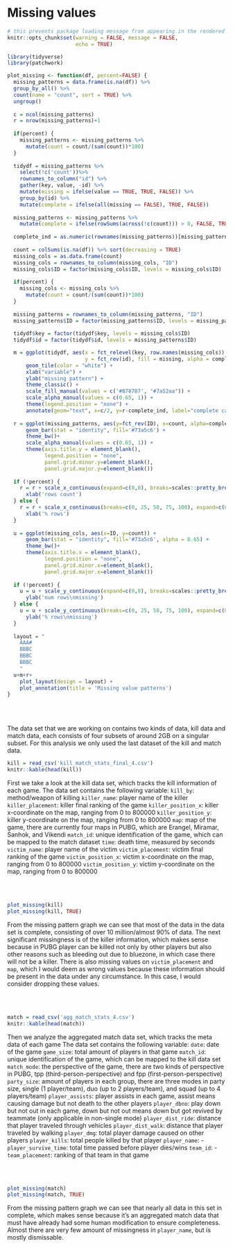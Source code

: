 # Missing values

```r
# this prevents package loading message from appearing in the rendered version of your problem set
knitr::opts_chunk$set(warning = FALSE, message = FALSE,
                      echo = TRUE)
```

```r
library(tidyverse)
library(patchwork)
```

```r
plot_missing <- function(df, percent=FALSE) {
  missing_patterns = data.frame(is.na(df)) %>%
  group_by_all() %>%
  count(name = "count", sort = TRUE) %>%
  ungroup()
  
  c = ncol(missing_patterns)
  r = nrow(missing_patterns)+1
  
  if(percent) {
    missing_patterns <- missing_patterns %>%
      mutate(count = count/(sum(count))*100)
  }
  
  tidydf = missing_patterns %>% 
    select(!c('count'))%>% 
    rownames_to_column("id") %>% 
    gather(key, value, -id) %>% 
    mutate(missing = ifelse(value == TRUE, TRUE, FALSE)) %>%
    group_by(id) %>%
    mutate(complete = ifelse(all(missing == FALSE), TRUE, FALSE))
  
  missing_patterns <- missing_patterns %>%
    mutate(complete = ifelse(rowSums(across(!c(count))) > 0, FALSE, TRUE))
  
  complete_ind = as.numeric(rownames(missing_patterns))[missing_patterns$complete == TRUE]
  
  count = colSums(is.na(df)) %>% sort(decreasing = TRUE)
  missing_cols = as.data.frame(count)
  missing_cols = rownames_to_column(missing_cols, "ID")
  missing_cols$ID = factor(missing_cols$ID, levels = missing_cols$ID)
  
  if(percent) {
    missing_cols <- missing_cols %>%
      mutate(count = count/(sum(count))*100)
  }
  
  missing_patterns = rownames_to_column(missing_patterns, "ID")
  missing_patterns$ID = factor(missing_patterns$ID, levels = missing_patterns$ID)
  
  tidydf$key = factor(tidydf$key, levels = missing_cols$ID)
  tidydf$id = factor(tidydf$id, levels = missing_patterns$ID)

  m = ggplot(tidydf, aes(x = fct_relevel(key, row.names(missing_cols)), 
                         y = fct_rev(id), fill = missing, alpha = complete)) +
      geom_tile(color = "white") + 
      xlab("variable") + 
      ylab("missing pattern") +
      theme_classic() +
      scale_fill_manual(values = c('#878787', "#7a52aa")) +
      scale_alpha_manual(values = c(0.65, 1)) +
      theme(legend.position = "none") +
      annotate(geom="text", x=c/2, y=r-complete_ind, label="complete cases", color="#222222")
  
  r = ggplot(missing_patterns, aes(y=fct_rev(ID), x=count, alpha=complete)) + 
      geom_bar(stat = "identity", fill='#73a5c6') +
      theme_bw()+
      scale_alpha_manual(values = c(0.65, 1)) +
      theme(axis.title.y = element_blank(),
            legend.position = "none",
            panel.grid.minor.y=element_blank(),
            panel.grid.major.y=element_blank())
  
  if (!percent) {
    r = r + scale_x_continuous(expand=c(0,0), breaks=scales::pretty_breaks(3)) +
      xlab('rows count')
  } else {
    r = r + scale_x_continuous(breaks=c(0, 25, 50, 75, 100), expand=c(0,0), limits=c(0, 100)) +
      xlab('% rows')
  }
  
  u = ggplot(missing_cols, aes(x=ID, y=count)) + 
      geom_bar(stat = "identity", fill='#73a5c6', alpha = 0.65) +
      theme_bw()+
      theme(axis.title.x = element_blank(),
            legend.position = "none",
            panel.grid.minor.x=element_blank(),
            panel.grid.major.x=element_blank()) 
  
  if (!percent) {
    u = u + scale_y_continuous(expand=c(0,0), breaks=scales::pretty_breaks(3)) +
      ylab('num rows\nmissing')
  } else {
    u = u + scale_y_continuous(breaks=c(0, 25, 50, 75, 100), expand=c(0,0), limits=c(0, 100)) +
      ylab('% rows\nmissing')
  }
  
  layout = "
    AAA#
    BBBC
    BBBC
    BBBC
    "
  u+m+r+
    plot_layout(design = layout) + 
    plot_annotation(title = 'Missing value patterns')
}
```

<br><br>

The data set that we are working on contains two kinds of data, kill data and match data, each consists of four subsets of around 2GB on a singular subset.
For this analysis we only used the last dataset of the kill and match data.

```r
kill = read_csv('kill_match_stats_final_4.csv')
knitr::kable(head(kill))
```

First we take a look at the kill data set, which tracks the kill information of each game.
The data set contains the following variable:
`kill_by`: method/weapon of killing
`killer_name`: player name of the killer
`killer_placement`: killer final ranking of the game
`killer_position_x`: killer x-coordinate on the map, ranging from 0 to 800000
`killer_position_y`: killer y-coordinate on the map, ranging from 0 to 800000
`map`: map of the game, there are currently four maps in PUBG, which are Erangel, Miramar, Sanhok, and Vikendi
`match_id`: unique identification of the game, which can be mapped to the match dataset
`time`: death time, measured by seconds
`victim_name`: player name of the victim
`victim_placement`: victim final ranking of the game
`victim_position_x`: victim x-coordinate on the map, ranging from 0 to 800000
`victim_position_y`: victim y-coordinate on the map, ranging from 0 to 800000

<br><br>

```r
plot_missing(kill)
plot_missing(kill, TRUE)
```
From the missing pattern graph we can see that most of the data in the data set is complete, consisting of over 10 million/almost 90% of data. The next significant missingness is of the killer information, which makes sense because in PUBG player can be killed not only by other players but also other reasons such as bleeding out due to bluezone, in which case there will not be a killer.
There is also missing values on `victim_placement` and `map`, which I would deem as wrong values because these information should be present in the data under any circumstance. In this case, I would consider dropping these values.

<br><br>

```r
match = read_csv('agg_match_stats_4.csv')
knitr::kable(head(match))
```

Then we analyze the aggregated match data set, which tracks the meta data of each game
The data set contains the following variable:
`date`: date of the game
`game_size`: total amount of players in that game
`match_id`: unique identification of the game, which can be mapped to the kill data set
`match_mode`: the perspective of the game, there are two kinds of perspective in PUBG, tpp (third-person-perspective) and fpp (first-person-perspective)
`party_size`: amount of players in each group, there are three modes in party size, single (1 player/team), duo (up to 2 players/team), and squad (up to 4 players/team)
`player_assists`: player assists in each game, assist means causing damage but not death to the other players
`player_dbno`: play down but not out in each game, down but not out means down but got revived by teammate (only applicable in non-single mode)
`player_dist_ride`: distance that player traveled through vehicles
`player_dist_walk`: distance that player traveled by walking
`player_dmg`: total player damage caused on other players
`player_kills`: total people killed by that player
`player_name`: -
`player_survive_time`: total time passed before player dies/wins
`team_id`: -
`team_placement`: ranking of that team in that game

<br><br>

```r
plot_missing(match)
plot_missing(match, TRUE)
```
From the missing pattern graph we can see that nearly all data in this set in complete, which makes sense because it's an aggregated match data that must have already had some human modification to ensure completeness. Almost there are very few amount of missingness in `player_name`, but is mostly dismissable.
